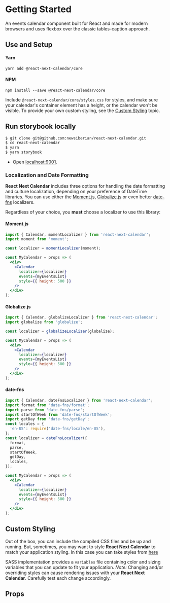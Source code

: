 
<Meta title="Getting Started" component={Calendar} />

# Getting Started

An events calendar component built for React and made for modern browsers and
uses flexbox over the classic tables-caption approach.

## Use and Setup

#### Yarn

`yarn add @react-next-calendar/core`

#### NPM

`npm install --save @react-next-calendar/core`

Include `@react-next-calendar/core/styles.css` for styles, and make sure your
calendar's container element has a height, or the calendar won't be visible. To
provide your own custom styling, see the [Custom Styling](#custom-styling) topic.

## Run storybook locally

```bash dark
$ git clone git@github.com:newsiberian/react-next-calendar.git
$ cd react-next-calendar
$ yarn
$ yarn storybook
```

- Open [localhost:9001](http://localhost:9001/).

### Localization and Date Formatting

**React Next Calendar** includes three options for handling the date formatting and
culture localization, depending on your preference of DateTime libraries. You can
use either the [Moment.js](http://momentjs.com/), [Globalize.js](https://github.com/jquery/globalize)
or even better [date-fns](https://date-fns.org/) localizers.

Regardless of your choice, you **must** choose a localizer to use this library:

#### Moment.js

```jsx dark
import { Calendar, momentLocalizer } from 'react-next-calendar';
import moment from 'moment';

const localizer = momentLocalizer(moment);

const MyCalendar = props => (
  <div>
    <Calendar
      localizer={localizer}
      events={myEventsList}
      style={{ height: 500 }}
    />
  </div>
);
```

#### Globalize.js

```jsx dark
import { Calendar, globalizeLocalizer } from 'react-next-calendar';
import globalize from 'globalize';

const localizer = globalizeLocalizer(globalize);

const MyCalendar = props => (
  <div>
    <Calendar
      localizer={localizer}
      events={myEventsList}
      style={{ height: 500 }}
    />
  </div>
);
```

#### date-fns

```jsx dark
import { Calendar, dateFnsLocalizer } from 'react-next-calendar';
import format from 'date-fns/format';
import parse from 'date-fns/parse';
import startOfWeek from 'date-fns/startOfWeek';
import getDay from 'date-fns/getDay';
const locales = {
  'en-US': require('date-fns/locale/en-US'),
};
const localizer = dateFnsLocalizer({
  format,
  parse,
  startOfWeek,
  getDay,
  locales,
});

const MyCalendar = props => (
  <div>
    <Calendar
      localizer={localizer}
      events={myEventsList}
      style={{ height: 500 }}
    />
  </div>
);
```

## Custom Styling

Out of the box, you can include the compiled CSS files and be up and running.
But, sometimes, you may want to style **React Next Calendar** to match your application
styling. In this case you can take styles from [here](https://github.com/newsiberian/react-next-calendar/tree/main/packages/core/src/sass)

SASS implementation provides a `variables` file containing color and sizing
variables that you can update to fit your application. _Note:_ Changing and/or
overriding styles can cause rendering issues with your **React Next Calendar**.
Carefully test each change accordingly.

## Props

<ArgsTable of={Calendar} />
